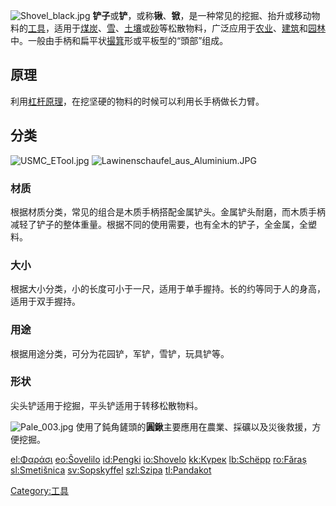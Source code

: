 {{Expand English|time=2009-06-13T18:33:05+00:00}}
{{Unreferenced|time=2022-03-18T18:37:00+00:00}}
[[File:Shovel_black.jpg|thumb]]
'''铲子'''或'''铲'''，或称'''锹'''、'''锨'''，是一种常见的挖掘、抬升或移动物料的[[工具|工具]]，适用于[[煤炭|煤炭]]、[[雪|雪]]、[[土壤|土壤]]或[[砂|砂]]等松散物料，广泛应用于[[农业|农业]]、[[建筑|建筑]]和[[园林|园林]]中。一般由手柄和扁平状[[撮箕|撮箕]]形或平板型的“頭部”组成。

==原理==
利用[[杠杆原理|杠杆原理]]，在挖坚硬的物料的时候可以利用长手柄做长力臂。

==分类==
[[File:USMC_ETool.jpg|thumb]]
[[File:Lawinenschaufel_aus_Aluminium.JPG|thumb]]
===材质===
根据材质分类，常见的组合是木质手柄搭配金属铲头。金属铲头耐磨，而木质手柄减轻了铲子的整体重量。根据不同的使用需要，也有全木的铲子，全金属，全塑料。
===大小===
根据大小分类，小的长度可小于一尺，适用于单手握持。长的约等同于人的身高，适用于双手握持。
===用途===
根据用途分类，可分为花园铲，军铲，雪铲，玩具铲等。
===形状===
尖头铲适用于挖掘，平头铲适用于转移松散物料。

[[File:Pale_003.jpg|thumb]]
使用了鈍角鏟頭的'''圓鍬'''主要應用在農業、採礦以及災後救援，方便挖掘。

{{園藝工具}}
{{Tech-stub}}

[[Category:工具|Category:工具]]

[[el:Φαράσι|el:Φαράσι]]
[[eo:Ŝovelilo|eo:Ŝovelilo]]
[[id:Pengki|id:Pengki]]
[[io:Shovelo|io:Shovelo]]
[[kk:Күрек|kk:Күрек]]
[[lb:Schëpp|lb:Schëpp]]
[[ro:Făraș|ro:Făraș]]
[[sl:Smetišnica|sl:Smetišnica]]
[[sv:Sopskyffel|sv:Sopskyffel]]
[[szl:Szipa|szl:Szipa]]
[[tl:Pandakot|tl:Pandakot]]